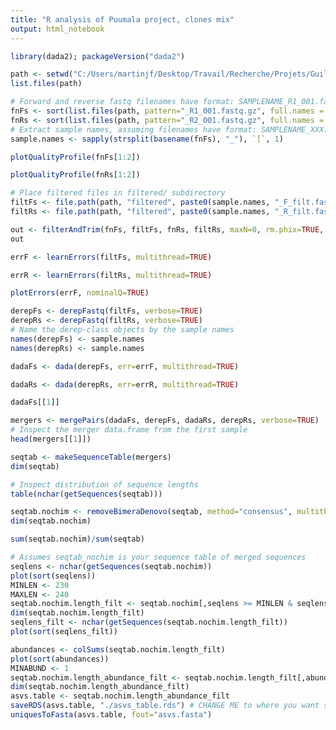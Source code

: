 ---
title: "R analysis of Puumala project, clones mix"
output: html_notebook
---



```{r}
library(dada2); packageVersion("dada2")
```

```{r}
path <- setwd("C:/Users/martinjf/Desktop/Travail/Recherche/Projets/Guillaume -puumala/Puumala_analysis/mix_clones/")
list.files(path)
```

```{r}
# Forward and reverse fastq filenames have format: SAMPLENAME_R1_001.fastq and SAMPLENAME_R2_001.fastq
fnFs <- sort(list.files(path, pattern="_R1_001.fastq.gz", full.names = TRUE))
fnRs <- sort(list.files(path, pattern="_R2_001.fastq.gz", full.names = TRUE))
# Extract sample names, assuming filenames have format: SAMPLENAME_XXX.fastq.gz
sample.names <- sapply(strsplit(basename(fnFs), "_"), `[`, 1)
```

```{r}
plotQualityProfile(fnFs[1:2])
```
```{r}
plotQualityProfile(fnRs[1:2])
```
```{r}
# Place filtered files in filtered/ subdirectory
filtFs <- file.path(path, "filtered", paste0(sample.names, "_F_filt.fastq.gz"))
filtRs <- file.path(path, "filtered", paste0(sample.names, "_R_filt.fastq.gz"))
```

```{r}
out <- filterAndTrim(fnFs, filtFs, fnRs, filtRs, maxN=0, rm.phix=TRUE, compress=TRUE, multithread=FALSE) # On Windows set multithread=FALSE
out
```

```{r}
errF <- learnErrors(filtFs, multithread=TRUE)
```

```{r}
errR <- learnErrors(filtRs, multithread=TRUE)
```
```{r}
plotErrors(errF, nominalQ=TRUE)
```
```{r}
derepFs <- derepFastq(filtFs, verbose=TRUE)
derepRs <- derepFastq(filtRs, verbose=TRUE)
# Name the derep-class objects by the sample names
names(derepFs) <- sample.names
names(derepRs) <- sample.names
```

```{r}
dadaFs <- dada(derepFs, err=errF, multithread=TRUE)
```

```{r}
dadaRs <- dada(derepRs, err=errR, multithread=TRUE)
```

```{r}
dadaFs[[1]]
```

```{r}
mergers <- mergePairs(dadaFs, derepFs, dadaRs, derepRs, verbose=TRUE)
# Inspect the merger data.frame from the first sample
head(mergers[[1]])
```
```{r}
seqtab <- makeSequenceTable(mergers)
dim(seqtab)
```

```{r}
# Inspect distribution of sequence lengths
table(nchar(getSequences(seqtab)))
```

```{r}
seqtab.nochim <- removeBimeraDenovo(seqtab, method="consensus", multithread=TRUE, verbose=TRUE)
dim(seqtab.nochim)
```

```{r}
sum(seqtab.nochim)/sum(seqtab)

```

```{r}
# Assumes seqtab_nochim is your sequence table of merged sequences
seqlens <- nchar(getSequences(seqtab.nochim))
plot(sort(seqlens))
MINLEN <- 230
MAXLEN <- 240
seqtab.nochim.length_filt <- seqtab.nochim[,seqlens >= MINLEN & seqlens <= MAXLEN]
dim(seqtab.nochim.length_filt)
seqlens_filt <- nchar(getSequences(seqtab.nochim.length_filt))
plot(sort(seqlens_filt))

abundances <- colSums(seqtab.nochim.length_filt)
plot(sort(abundances))
MINABUND <- 1
seqtab.nochim.length_abundance_filt <- seqtab.nochim.length_filt[,abundances >= MINABUND]
dim(seqtab.nochim.length_abundance_filt)
asvs.table <- seqtab.nochim.length_abundance_filt
saveRDS(asvs.table, "./asvs_table.rds") # CHANGE ME to where you want sequence table saved
uniquesToFasta(asvs.table, fout="asvs.fasta")

```

